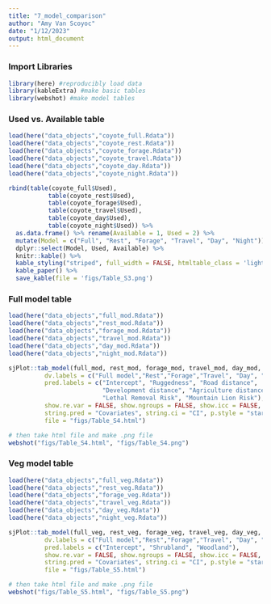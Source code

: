 ```yaml
---
title: "7_model_comparison"
author: "Amy Van Scoyoc"
date: "1/12/2023"
output: html_document
---
```


### Import Libraries
```r
library(here) #reproducibly load data 
library(kableExtra) #make basic tables
library(webshot) #make model tables
```

### Used vs. Available table
```r
load(here("data_objects","coyote_full.Rdata"))
load(here("data_objects","coyote_rest.Rdata"))
load(here("data_objects","coyote_forage.Rdata"))
load(here("data_objects","coyote_travel.Rdata"))
load(here("data_objects","coyote_day.Rdata"))
load(here("data_objects","coyote_night.Rdata"))

rbind(table(coyote_full$Used),
           table(coyote_rest$Used),
           table(coyote_forage$Used),
           table(coyote_travel$Used),
           table(coyote_day$Used),
           table(coyote_night$Used)) %>% 
  as.data.frame() %>% rename(Available = 1, Used = 2) %>% 
  mutate(Model = c("Full", "Rest", "Forage", "Travel", "Day", "Night")) %>% 
  dplyr::select(Model, Used, Available) %>%   
  knitr::kable() %>% 
  kable_styling("striped", full_width = FALSE, htmltable_class = 'lightable-classic-2') %>% 
  kable_paper() %>% 
  save_kable(file = 'figs/Table_S3.png') 
```

### Full model table 
```r
load(here("data_objects","full_mod.Rdata"))
load(here("data_objects","rest_mod.Rdata"))
load(here("data_objects","forage_mod.Rdata"))
load(here("data_objects","travel_mod.Rdata"))
load(here("data_objects","day_mod.Rdata"))
load(here("data_objects","night_mod.Rdata"))

sjPlot::tab_model(full_mod, rest_mod, forage_mod, travel_mod, day_mod, night_mod, 
          dv.labels = c("Full model","Rest","Forage","Travel", "Day", "Night"),
          pred.labels = c("Intercept", "Ruggedness", "Road distance", 
                          "Development distance", "Agriculture distance",
                          "Lethal Removal Risk", "Mountain Lion Risk"),
          show.re.var = FALSE, show.ngroups = FALSE, show.icc = FALSE,
          string.pred = "Covariates", string.ci = "CI", p.style = "stars",
          file = "figs/Table_S4.html")

# then take html file and make .png file
webshot("figs/Table_S4.html", "figs/Table_S4.png")
```

### Veg model table 
```r
load(here("data_objects","full_veg.Rdata"))
load(here("data_objects","rest_veg.Rdata"))
load(here("data_objects","forage_veg.Rdata"))
load(here("data_objects","travel_veg.Rdata"))
load(here("data_objects","day_veg.Rdata"))
load(here("data_objects","night_veg.Rdata"))

sjPlot::tab_model(full_veg, rest_veg, forage_veg, travel_veg, day_veg, night_veg, 
          dv.labels = c("Full model","Rest","Forage","Travel", "Day", "Night"),
          pred.labels = c("Intercept", "Shrubland", "Woodland"),
          show.re.var = FALSE, show.ngroups = FALSE, show.icc = FALSE,
          string.pred = "Covariates", string.ci = "CI", p.style = "stars", 
          file = "figs/Table_S5.html")

# then take html file and make .png file
webshot("figs/Table_S5.html", "figs/Table_S5.png")
```
